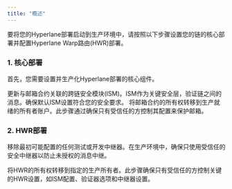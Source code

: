 ```yaml
---
title: "概述"
---
```


要将您的Hyperlane部署启动到生产环境中，请按照以下步骤设置您的链的核心部署并配置Hyperlane Warp路由(HWR)部署。

### 1. 核心部署

首先，您需要设置并生产化Hyperlane部署的核心组件。

<Columns cols={2}>
  <Card
    title="更新邮箱默认ISM"
    icon="link"
    href="./core-deployment/update-mailbox-default-ism"
  >
    更新与邮箱合约关联的跨链安全模块(ISM)。ISM作为关键安全层，验证链之间的消息。确保默认ISM设置符合您的安全要求。
  </Card>
  <Card
    title="转移邮箱所有权"
    icon="link"
    href="./core-deployment/transfer-mailbox-ownership"
  >
    将邮箱合约的所有权转移到生产就绪的所有者账户。此步骤通过确保只有受信任的方控制其配置来保护邮箱。
  </Card>
</Columns>

### 2. HWR部署

  <Columns cols={2}>
    <Card
      title="移除可信中继器"
      icon="link"
      href="./warp-route-deployment/remove-trusted-relayer"
    >
      移除最初可能配置的任何测试或开发中继器。在生产环境中，确保只使用受信任的安全中继器以防止未授权的消息中继。
    </Card>
    <Card
      title="转移HWR所有权"
      icon="link"
      href="./warp-route-deployment/transfer-warp-route-ownership"
    >

将HWR的所有权转移到指定的生产所有者。此步骤确保只有受信任的方控制关键的HWR设置，如ISM配置、验证器选项和中继器设置。

</Card>

  </Columns>